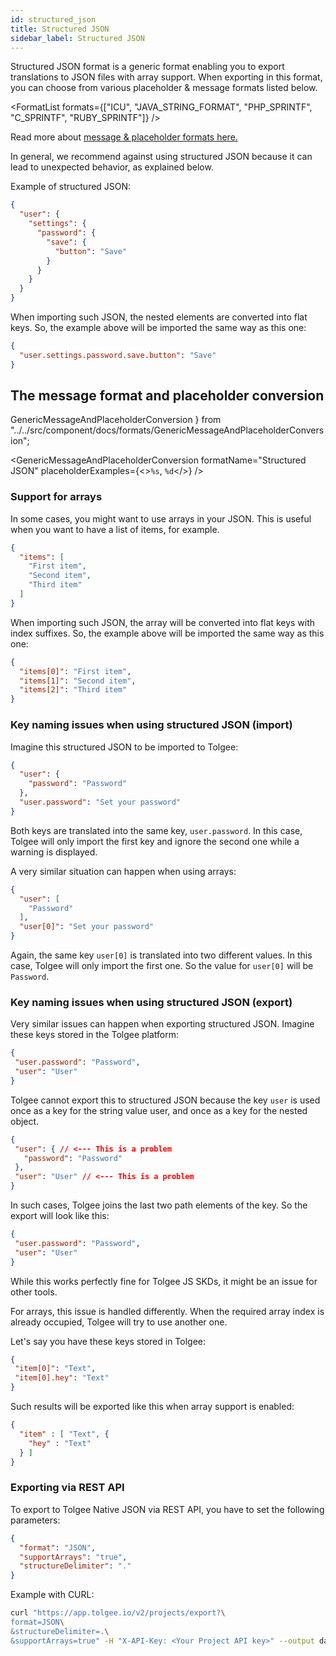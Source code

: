 ```yaml
---
id: structured_json
title: Structured JSON
sidebar_label: Structured JSON
---
```


Structured JSON format is a generic format enabling you to export translations to JSON files with array support.
When exporting in this format, you can choose from various placeholder & message formats listed below.


<FormatList formats={["ICU", "JAVA_STRING_FORMAT", "PHP_SPRINTF", "C_SPRINTF", "RUBY_SPRINTF"]} />

Read more about [message & placeholder formats here.](./message_placeholder_format.mdx)

In general, we recommend against using structured JSON because it can lead to unexpected behavior, as explained below.

Example of structured JSON:

```json title="en.json"
{
  "user": {
    "settings": {
      "password": {
        "save": {
          "button": "Save"
        }
      }
    }
  }
}
```

When importing such JSON, the nested elements are converted into flat keys. So, the example above will be imported the same way as this one:

```json title="en.json"
{
  "user.settings.password.save.button": "Save"
}
```

## The message format and placeholder conversion
  GenericMessageAndPlaceholderConversion
} from "../../src/component/docs/formats/GenericMessageAndPlaceholderConversion";

<GenericMessageAndPlaceholderConversion formatName="Structured JSON"
                                        placeholderExamples={<><code>%s</code>, <code>%d</code></>} />

### Support for arrays

In some cases, you might want to use arrays in your JSON. This is useful when you want to have a list of items, for example.

```json title="en.json"
{
  "items": [
    "First item",
    "Second item",
    "Third item"
  ]
}
```

When importing such JSON, the array will be converted into flat keys with index suffixes. So, the example above will be imported the same way as this one:

```json title="en.json"
{
  "items[0]": "First item",
  "items[1]": "Second item",
  "items[2]": "Third item"
}
```

### Key naming issues when using structured JSON (import)

Imagine this structured JSON to be imported to Tolgee:

```json title="en.json"
{
  "user": {
    "password": "Password"
  },
  "user.password": "Set your password"
}
```

Both keys are translated into the same key, `user.password`. In this case, Tolgee will only import the first key and
ignore the second one while a warning is displayed.


<ScreenshotWrapper src="/img/docs/platform/formats/json_import_conflict_warning.webp" alt="Import warning" />

A very similar situation can happen when using arrays:

```json title="en.json"
{
  "user": [
    "Password"
  ],
  "user[0]": "Set your password"
}
```

Again, the same key `user[0]` is translated into two different values. In this case, Tolgee will only import the first
one. So the value for `user[0]` will be `Password`.

### Key naming issues when using structured JSON (export)

Very similar issues can happen when exporting structured JSON. Imagine these keys stored in the Tolgee platform:

```json
{
 "user.password": "Password",
 "user": "User"
}
```

Tolgee cannot export this to structured JSON because the key `user` is used once as a key for the string value user, and once
as a key for the nested object.

```json title="INVALID JSON (key user is used twice)"
{
 "user": { // <--- This is a problem
   "password": "Password"
 },
 "user": "User" // <--- This is a problem
}
```

In such cases, Tolgee joins the last two path elements of the key. So the export will look like this:

```json title="en.json"
{
 "user.password": "Password",
 "user": "User"
}
```

While this works perfectly fine for Tolgee JS SKDs, it might be an issue for other tools.

For arrays, this issue is handled differently. When the required array index is already occupied, Tolgee will try to
use another one.

Let's say you have these keys stored in Tolgee:

```json
{
 "item[0]": "Text",
 "item[0].hey": "Text"
}
```

Such results will be exported like this when array support is enabled:
```json
{
  "item" : [ "Text", {
    "hey" : "Text"
  } ]
}
```

### Exporting via REST API
To export to Tolgee Native JSON via REST API, you have to set the following parameters:
```json
{
  "format": "JSON",
  "supportArrays": "true",
  "structureDelimiter": "."
}
```

Example with CURL:
```bash
curl "https://app.tolgee.io/v2/projects/export?\
format=JSON\
&structureDelimiter=.\
&supportArrays=true" -H "X-API-Key: <Your Project API key>" --output data.zip
```


<Importing />
